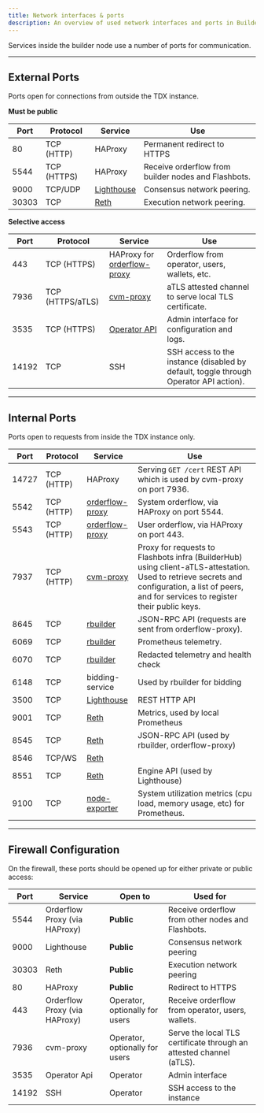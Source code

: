 ```yaml
---
title: Network interfaces & ports
description: An overview of used network interfaces and ports in BuilderNet nodes.
---
```


Services inside the builder node use a number of ports for communication.

<hr class="clean" />

## External Ports

Ports open for connections from outside the TDX instance.

**Must be public**

| Port  | Protocol    | Service                                                                      | Use                                                 |
| ----- | ----------- | ---------------------------------------------------------------------------- | --------------------------------------------------- |
| 80    | TCP (HTTP)  | HAProxy                                                                      | Permanent redirect to HTTPS                         |
| 5544  | TCP (HTTPS) | HAProxy                                                                      | Receive orderflow from builder nodes and Flashbots. |
| 9000  | TCP/UDP     | [Lighthouse](https://lighthouse-book.sigmaprime.io/advanced_networking.html) | Consensus network peering.                          |
| 30303 | TCP         | [Reth](https://reth.rs/run/ports.html)                                       | Execution network peering.                          |

**Selective access**

| Port  | Protocol         | Service                                                                     | Use                                                                                   |
| ----- | ---------------- | --------------------------------------------------------------------------- | ------------------------------------------------------------------------------------- |
| 443   | TCP (HTTPS)      | HAProxy for [orderflow-proxy](https://github.com/flashbots/orderflow-proxy) | Orderflow from operator, users, wallets, etc.                                         |
| 7936  | TCP (HTTPS/aTLS) | [cvm-proxy](https://github.com/flashbots/cvm-reverse-proxy)                 | aTLS attested channel to serve local TLS certificate.                                 |
| 3535  | TCP (HTTPS)      | [Operator API](./operator-api)                                              | Admin interface for configuration and logs.                                           |
| 14192 | TCP              | SSH                                                                         | SSH access to the instance (disabled by default, toggle through Operator API action). |

<hr class="clean" />

## Internal Ports

Ports open to requests from inside the TDX instance only.

| Port  | Protocol   | Service                                                                      | Use                                                                                                                                                                                            |
| ----- | ---------- | ---------------------------------------------------------------------------- | ---------------------------------------------------------------------------------------------------------------------------------------------------------------------------------------------- |
| 14727 | TCP (HTTP) | HAProxy                                                                      | Serving `GET /cert` REST API which is used by cvm-proxy on port 7936.
| 5542  | TCP (HTTP) | [orderflow-proxy](https://github.com/flashbots/orderflow-proxy)              | System orderflow, via HAProxy on port 5544.                                                                                                                           |
| 5543  | TCP (HTTP) | [orderflow-proxy](https://github.com/flashbots/orderflow-proxy)              | User orderflow, via HAProxy on port 443.                                                                                                                                                       |
| 7937  | TCP (HTTP) | [cvm-proxy](https://github.com/flashbots/cvm-reverse-proxy)                  | Proxy for requests to Flashbots infra (BuilderHub) using client-aTLS-attestation. Used to retrieve secrets and configuration, a list of peers, and for services to register their public keys. |
| 8645  | TCP        | [rbuilder](https://github.com/flashbots/rbuilder)                            | JSON-RPC API (requests are sent from orderflow-proxy).                                                                                                                                         |
| 6069  | TCP        | [rbuilder](https://github.com/flashbots/rbuilder)                            | Prometheus telemetry.                                                                                                                                                                          |
| 6070  | TCP        | [rbuilder](https://github.com/flashbots/rbuilder)                            | Redacted telemetry and health check                                                                                                                                                            |
| 6148  | TCP        | bidding-service                                                              | Used by rbuilder for bidding                                                                                                                                                                   |
| 3500  | TCP        | [Lighthouse](https://lighthouse-book.sigmaprime.io/advanced_networking.html) | REST HTTP API                                                                                                                                                                                  |
| 9001  | TCP        | [Reth](https://reth.rs/run/ports.html)                                       | Metrics, used by local Prometheus                                                                                                                                                              |
| 8545  | TCP        | [Reth](https://reth.rs/run/ports.html)                                       | JSON-RPC API (used by rbuilder, orderflow-proxy)                                                                                                                                               |
| 8546  | TCP/WS     | [Reth](https://reth.rs/run/ports.html)                                       |                                                                                                                                                                                                |
| 8551  | TCP        | [Reth](https://reth.rs/run/ports.html)                                       | Engine API (used by Lighthouse)                                                                                                                                                                |
| 9100  | TCP        | [node-exporter](https://github.com/prometheus/node_exporter)                 | System utilization metrics (cpu load, memory usage, etc) for Prometheus.                                                                                                                       |

<hr class="clean" />

## Firewall Configuration

On the firewall, these ports should be opened up for either private or public access:

| Port  | Service                       | Open to                        | Used for                                                            |
| ----- | ----------------------------- | ------------------------------ | ------------------------------------------------------------------- |
| 5544  | Orderflow Proxy (via HAProxy) | **Public**                     | Receive orderflow from other nodes and Flashbots.                   |
| 9000  | Lighthouse                    | **Public**                     | Consensus network peering                                           |
| 30303 | Reth                          | **Public**                     | Execution network peering                                           |
| 80    | HAProxy                       | **Public**                     | Redirect to HTTPS                                                   |
| 443   | Orderflow Proxy (via HAProxy) | Operator, optionally for users | Receive orderflow from operator, users, wallets.                    |
| 7936  | cvm-proxy                     | Operator, optionally for users | Serve the local TLS certificate through an attested channel (aTLS). |
| 3535  | Operator Api                  | Operator                       | Admin interface                                                     |
| 14192 | SSH                           | Operator                       | SSH access to the instance                                          |
